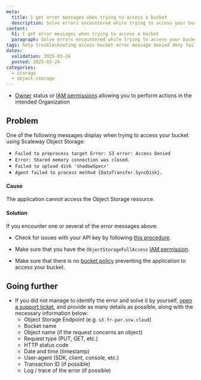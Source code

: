 ```yaml
---
meta:
  title: I get error messages when trying to access a bucket
  description: Solve errors encountered while trying to access your bucket with Scaleway Object Storage.
content:
  h1: I get error messages when trying to access a bucket
  paragraph: Solve errors encountered while trying to access your bucket with Scaleway Object Storage.
tags: help troubleshooting access bucket error message denied deny fail failed
dates:
  validation: 2025-03-24
  posted: 2025-03-24
categories:
  - storage
  - object-storage
---
```


<Macro id="requirements" />

- [Owner](/iam/concepts/#owner) status or [IAM permissions](/iam/concepts/#permission) allowing you to perform actions in the intended Organization


## Problem

One of the following messages display when trying to access your bucket using Scaleway Object Storage:

- `Failed to preprocess target Error: S3 error: Access Denied`
- `Error: Shared memory connection was closed.`
- `Failed to upload disk 'shadowSpec>'`
- `Agent failed to process method {DataTransfer.SyncDisk}.`

#### Cause

The application cannot access the Object Storage resource.

#### Solution

If you encounter one or several of the error messages above:

- Check for issues with your API key by following [this procedure](/object-storage/troubleshooting/api-key-does-not-work/).

- Make sure that you have the `ObjectStorageFullAccess` [IAM permission](/iam/concepts/#permission).

- Make sure that there is no [bucket policy](/object-storage/api-cli/bucket-policy/) preventing the application to access your bucket.

## Going further

- If you did not manage to identify the error and solve it by yourself, [open a support ticket](/account/how-to/open-a-support-ticket/), and provide as many details as possible, along with the necessary information below:
    - Object Storage Endpoint (e.g. `s3.fr-par.scw.cloud`)
    - Bucket name
    - Object name (if the request concerns an object)
    - Request type (PUT, GET, etc.)
    - HTTP status code
    - Date and time (timestamp)
    - User-agent (SDK, client, console, etc.)
    - Transaction ID (if possible)
    - Log / trace of the error (if possible)